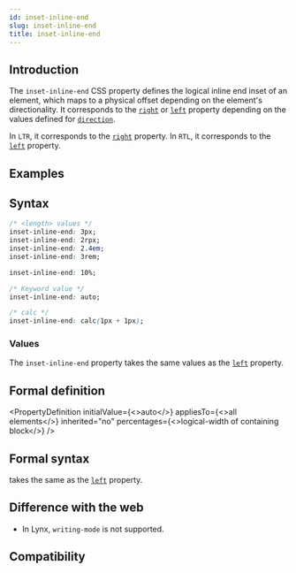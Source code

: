 ```yaml
---
id: inset-inline-end
slug: inset-inline-end
title: inset-inline-end
---
```


## Introduction

The `inset-inline-end` CSS property defines the logical inline end inset of an element, which maps to a physical offset depending on the element's directionality. It corresponds to the [`right`](./right) or [`left`](./left) property depending on the values defined for [`direction`](./direction).

In `LTR`, it corresponds to the [`right`](./right) property.
In `RTL`, it corresponds to the [`left`](./left) property.

## Examples


<Go
  example="css-api"
  defaultFile="src/inset-inline-end/App.tsx"
  img="https://lf-lynx.tiktok-cdns.com/obj/lynx-artifacts-oss-sg/lynx-website/assets/doc/css/inset-inline-end.jpg"
  entry="src/inset-inline-end"
  defaultEntryFile="dist/inset-inline-end.lynx.bundle"
/>

## Syntax

```css
/* <length> values */
inset-inline-end: 3px;
inset-inline-end: 2rpx;
inset-inline-end: 2.4em;
inset-inline-end: 3rem;

inset-inline-end: 10%;

/* Keyword value */
inset-inline-end: auto;

/* calc */
inset-inline-end: calc(1px + 1px);
```

### Values

The `inset-inline-end` property takes the same values as the [`left`](./left) property.

## Formal definition


<PropertyDefinition
  initialValue={<>auto</>}
  appliesTo={<>all elements</>}
  inherited="no"
  percentages={<>logical-width of containing block</>}
/>

## Formal syntax

takes the same as the [`left`](./left) property.

## Difference with the web

- In Lynx, `writing-mode` is not supported.

## Compatibility


<LegacyCompatTable metadata="css/properties/inset-inline-end" />
